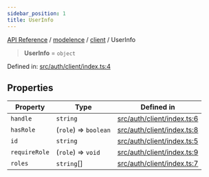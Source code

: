 ```yaml
---
sidebar_position: 1
title: UserInfo
---
```


[API Reference](/api-reference/modelence/client/type-aliases/../../../index) / [modelence](/api-reference/modelence/client/type-aliases/../../index) / [client](/api-reference/modelence/client/type-aliases/../index) / UserInfo

> **UserInfo** = `object`

Defined in: [src/auth/client/index.ts:4](https://github.com/modelence/modelence/blob/6e10fb6230818b7ab0ca50262e15fd27cf9d1790/packages/modelence/src/auth/client/index.ts#L4)

## Properties

| Property | Type | Defined in |
| ------ | ------ | ------ |
| <a id="handle"></a> `handle` | `string` | [src/auth/client/index.ts:6](https://github.com/modelence/modelence/blob/6e10fb6230818b7ab0ca50262e15fd27cf9d1790/packages/modelence/src/auth/client/index.ts#L6) |
| <a id="hasrole"></a> `hasRole` | (`role`) => `boolean` | [src/auth/client/index.ts:8](https://github.com/modelence/modelence/blob/6e10fb6230818b7ab0ca50262e15fd27cf9d1790/packages/modelence/src/auth/client/index.ts#L8) |
| <a id="id"></a> `id` | `string` | [src/auth/client/index.ts:5](https://github.com/modelence/modelence/blob/6e10fb6230818b7ab0ca50262e15fd27cf9d1790/packages/modelence/src/auth/client/index.ts#L5) |
| <a id="requirerole"></a> `requireRole` | (`role`) => `void` | [src/auth/client/index.ts:9](https://github.com/modelence/modelence/blob/6e10fb6230818b7ab0ca50262e15fd27cf9d1790/packages/modelence/src/auth/client/index.ts#L9) |
| <a id="roles"></a> `roles` | `string`[] | [src/auth/client/index.ts:7](https://github.com/modelence/modelence/blob/6e10fb6230818b7ab0ca50262e15fd27cf9d1790/packages/modelence/src/auth/client/index.ts#L7) |
